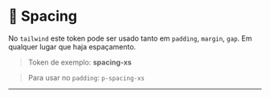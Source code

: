 
<Meta title="Foundations/Spacing/🌌 Spacing" />

# 🌌 Spacing

No `tailwind` este token pode ser usado tanto em `padding`, `margin`, `gap`.
Em qualquer lugar que haja espaçamento.

> Token de exemplo: **spacing-xs**

> Para usar no `padding`: `p-spacing-xs`

---

<Spacing />
